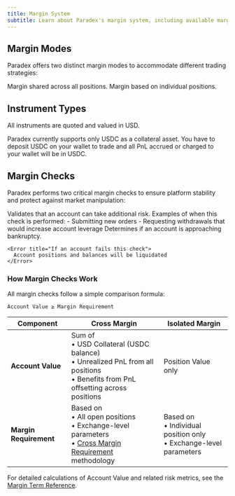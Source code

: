 ```yaml
---
title: Margin System
subtitle: Learn about Paradex's margin system, including available margin modes, supported instruments, and risk management protocols.
---
```


## Margin Modes

Paradex offers two distinct margin modes to accommodate different trading strategies:

<CardGroup>
  <Card title="Cross Margin" icon="c" href="/risk/cross-margin-requirement">
    Margin shared across all positions.
  </Card>
  <Card title="Isolated Margin" icon="i">
    Margin based on individual positions.
  </Card>
</CardGroup>

## Instrument Types

All instruments are quoted and valued in USD.

Paradex currently supports only USDC as a collateral asset. You have to deposit USDC on your wallet to trade and all PnL accrued or charged to your wallet will be in USDC.

## Margin Checks

Paradex performs two critical margin checks to ensure platform stability and protect against market manipulation:

<Steps>
  <Step title="Initial Margin Check">
    Validates that an account can take additional risk. Examples of when this check is performed:
    - Submitting new orders
    - Requesting withdrawals that would increase account leverage
  </Step>
  <Step title="Maintenance Margin Check">
    Determines if an account is approaching bankruptcy. 
    
    <Error title="If an account fails this check">
      Account positions and balances will be liquidated
    </Error>
  </Step>
</Steps>

### How Margin Checks Work

All margin checks follow a simple comparison formula:

```
Account Value ≥ Margin Requirement
```

| Component | Cross Margin | Isolated Margin |
|-----------|--------------|-----------------|
| **Account Value** | Sum of<br/>• USD Collateral (USDC balance)<br/>• Unrealized PnL from all positions<br/>• Benefits from PnL offsetting across positions | Position Value only |
| **Margin Requirement** | Based on<br/>• All open positions<br/>• Exchange-level parameters<br/>• [Cross Margin Requirement](cross-margin-requirement) methodology | Based on<br/>• Individual position only<br/>• Exchange-level parameters |

For detailed calculations of Account Value and related risk metrics, see the [Margin Term Reference](margin-term-reference).
